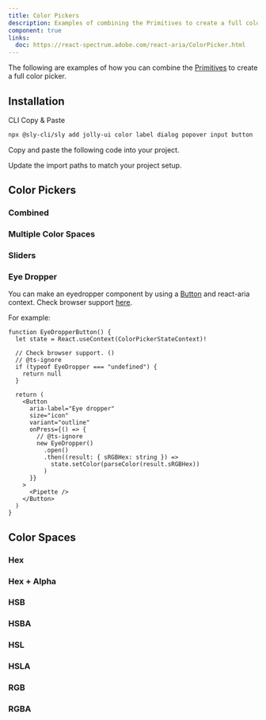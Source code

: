```yaml
---
title: Color Pickers
description: Examples of combining the Primitives to create a full color picker
component: true
links:
  doc: https://react-spectrum.adobe.com/react-aria/ColorPicker.html
---
```


The following are examples of how you can combine the [Primitives](./color-primitives) to create a full color picker.

<ComponentPreview name="color-picker-hex" />

## Installation

<Tabs defaultValue="cli">

<TabsList>
  <TabsTrigger value="cli">CLI</TabsTrigger>
  <TabsTrigger value="manual">Copy & Paste</TabsTrigger>
</TabsList>
<TabsContent value="cli">

```bash
npx @sly-cli/sly add jolly-ui color label dialog popover input button
```

</TabsContent>

<TabsContent value="manual">

<Steps>

<Step>Copy and paste the following code into your project.</Step>

<ComponentSource name="color" />

<Step>Update the import paths to match your project setup.</Step>

</Steps>

</TabsContent>

</Tabs>

## Color Pickers

### Combined

<ComponentPreview name="color-picker-hex" />

### Multiple Color Spaces

<ComponentPreview name="color-picker-multi" />

### Sliders

<ComponentPreview name="color-picker-slider" />

### Eye Dropper

You can make an eyedropper component by using a [Button](./button) and react-aria context. Check browser support [here](https://caniuse.com/?search=EyeDropper).

For example:

```tsx
function EyeDropperButton() {
  let state = React.useContext(ColorPickerStateContext)!

  // Check browser support. ()
  // @ts-ignore
  if (typeof EyeDropper === "undefined") {
    return null
  }

  return (
    <Button
      aria-label="Eye dropper"
      size="icon"
      variant="outline"
      onPress={() => {
        // @ts-ignore
        new EyeDropper()
          .open()
          .then((result: { sRGBHex: string }) =>
            state.setColor(parseColor(result.sRGBHex))
          )
      }}
    >
      <Pipette />
    </Button>
  )
}
```

<ComponentPreview name="color-picker-eye" />

## Color Spaces

### Hex

<ComponentPreview name="color-picker-hex" />

### Hex + Alpha

<ComponentPreview name="color-picker-hexa" />

### HSB

<ComponentPreview name="color-picker-hsb" />

### HSBA

<ComponentPreview name="color-picker-hsba" />

### HSL

<ComponentPreview name="color-picker-hsl" />

### HSLA

<ComponentPreview name="color-picker-hsla" />

### RGB

<ComponentPreview name="color-picker-rgb" />

### RGBA

<ComponentPreview name="color-picker-rgba" />
